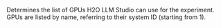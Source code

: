 Determines the list of GPUs H2O LLM Studio can use for the experiment. GPUs are listed by name, referring to their system ID (starting from 1).